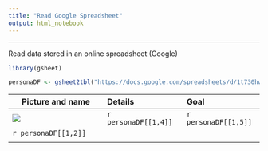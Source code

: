 ```yaml
---
title: "Read Google Spreadsheet"
output: html_notebook
---
```


<hr>
Read data stored in an online spreadsheet (Google)
```r
library(gsheet)

personaDF <- gsheet2tbl("https://docs.google.com/spreadsheets/d/1t730hwcCaMzOB-eLAbHlO5Xlj4HilKfxaRV8LQok8Ko/")
```


| Picture and name           | Details              | Goal                 |
| -------------------------- |:---------------------| :--------------------|
| ![](`r personaDF[[1,3]]`)  | `r personaDF[[1,4]]` | `r personaDF[[1,5]]` |
| `r personaDF[[1,2]]`       |                      |                      |
|                            |                      |                      |